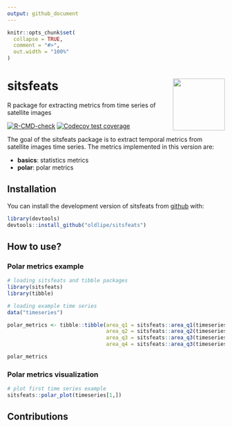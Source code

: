 ```yaml
---
output: github_document
---
```


<!-- README.md is generated from README.Rmd. Please edit that file -->

```r
knitr::opts_chunk$set(
  collapse = TRUE,
  comment = "#>",
  out.width = "100%"
)
```

# sitsfeats <img src="inst/extdata/img/logo.png" align="right" width="120"/>
R package for extracting metrics from time series of satellite images

<!-- badges: start -->
[![R-CMD-check](https://github.com/OldLipe/sitsfeats/actions/workflows/R-CMD-check.yaml/badge.svg?branch=master)](https://github.com/OldLipe/sitsfeats/actions/workflows/R-CMD-check.yaml)
[![Codecov test coverage](https://codecov.io/gh/OldLipe/sitsfeats/branch/master/graph/badge.svg)](https://codecov.io/gh/OldLipe/sitsfeats?branch=master)
<!-- badges: end -->

<!-- TODO: improve this text -->

The goal of the sitsfeats package is to extract temporal metrics from satellite images time series. The metrics implemented in this version are:
  
  - **basics**: statistics metrics
  - **polar**: polar metrics

## Installation

You can install the development version of sitsfeats from [github](https://github.com/OldLipe/sitsfeats) with:

``` r
library(devtools)
devtools::install_github("oldlipe/sitsfeats")
```

## How to use?

### Polar metrics example
```r
# loading sitsfeats and tibble packages
library(sitsfeats)
library(tibble)

# loading example time series
data("timeseries")

polar_metrics <- tibble::tibble(area_q1 = sitsfeats::area_q1(timeseries),
                                area_q2 = sitsfeats::area_q2(timeseries),
                                area_q3 = sitsfeats::area_q3(timeseries),
                                area_q4 = sitsfeats::area_q3(timeseries))

polar_metrics
```

### Polar metrics visualization

```r
# plot first time series example
sitsfeats::polar_plot(timeseries[1,])
```

## Contributions

